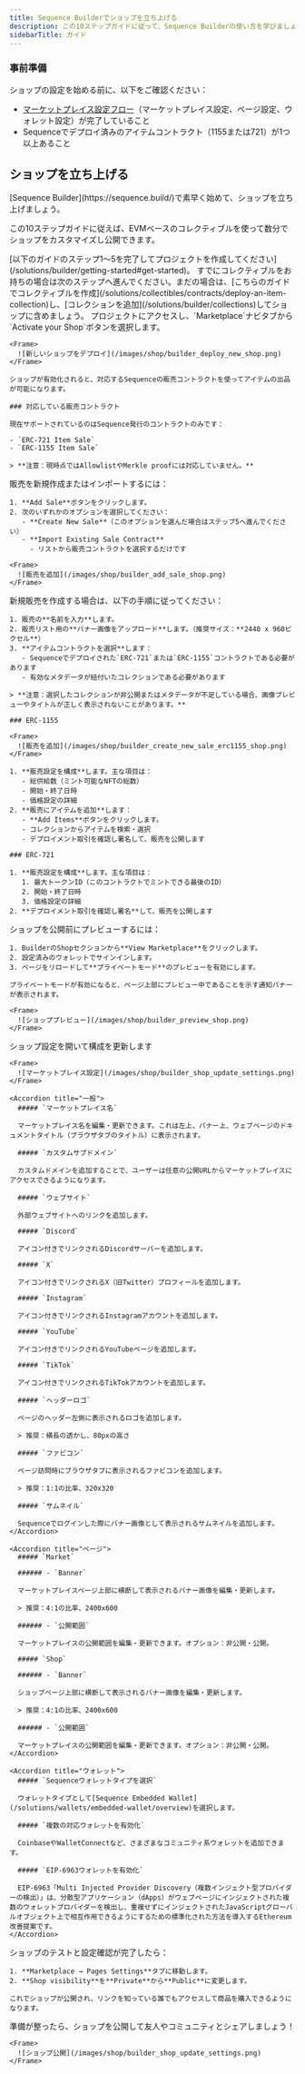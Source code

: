 ```yaml
---
title: Sequence Builderでショップを立ち上げる
description: この10ステップガイドに従って、Sequence Builderの使い方を学びましょう。Sequence Builderは、ゲーム開発者向けに、コーディング不要で簡単にカスタマイズ・統合できるショップを提供します。
sidebarTitle: ガイド
---
```


### 事前準備
ショップの設定を始める前に、以下をご確認ください：
- [マーケットプレイス設定フロー](/solutions/marketplaces/white-label-marketplace/guide)（マーケットプレイス設定、ページ設定、ウォレット設定）が完了していること
- Sequenceでデプロイ済みのアイテムコントラクト（1155または721）が1つ以上あること

## ショップを立ち上げる

<Note>
  [Sequence Builder](https://sequence.build/)で素早く始めて、ショップを立ち上げましょう。
</Note>

この10ステップガイドに従えば、EVMベースのコレクティブルを使って数分でショップをカスタマイズし公開できます。

<Steps>
  <Step title="プロジェクトの作成">
    [以下のガイドのステップ1～5を完了してプロジェクトを作成してください](/solutions/builder/getting-started#get-started)。
  </Step>

  <Step title="オプション：コレクティブルの作成">
    すでにコレクティブルをお持ちの場合は次のステップへ進んでください。まだの場合は、[こちらのガイドでコレクティブルを作成](/solutions/collectibles/contracts/deploy-an-item-collection)し、[コレクションを追加](/solutions/builder/collections)してショップに含めましょう。
  </Step>

  <Step title="ショップをデプロイする">
    プロジェクトにアクセスし、`Marketplace`ナビタブから`Activate your Shop`ボタンを選択します。

    <Frame>
      ![新しいショップをデプロイ](/images/shop/builder_deploy_new_shop.png)
    </Frame>

    ショップが有効化されると、対応するSequenceの販売コントラクトを使ってアイテムの出品が可能になります。

    ### 対応している販売コントラクト

    現在サポートされているのはSequence発行のコントラクトのみです：

    - `ERC-721 Item Sale`
    - `ERC-1155 Item Sale`

    > **注意：現時点ではAllowlistやMerkle proofには対応していません。**
  </Step>

  <Step title="販売を追加する">
    販売を新規作成またはインポートするには：

    1. **Add Sale**ボタンをクリックします。
    2. 次のいずれかのオプションを選択してください：
       - **Create New Sale**（このオプションを選んだ場合はステップ5へ進んでください）
       - **Import Existing Sale Contract**
         - リストから販売コントラクトを選択するだけです

    <Frame>
      ![販売を追加](/images/shop/builder_add_sale_shop.png)
    </Frame>
  </Step>

  <Step title="新しい販売を作成する">
    新規販売を作成する場合は、以下の手順に従ってください：

    1. 販売の**名前を入力**します。
    2. 販売リスト用の**バナー画像をアップロード**します。（推奨サイズ：**2440 x 960ピクセル**）
    3. **アイテムコントラクトを選択**します：
       - Sequenceでデプロイされた`ERC-721`または`ERC-1155`コントラクトである必要があります
       - 有効なメタデータが紐付いたコレクションである必要があります

    > **注意：選択したコレクションが非公開またはメタデータが不足している場合、画像プレビューやタイトルが正しく表示されないことがあります。**

    ### ERC-1155

    <Frame>
      ![販売を追加](/images/shop/builder_create_new_sale_erc1155_shop.png)
    </Frame>

    1. **販売設定を構成**します。主な項目は：
       - 総供給数（ミント可能なNFTの総数）
       - 開始・終了日時
       - 価格設定の詳細
    2. **販売にアイテムを追加**します：
       - **Add Items**ボタンをクリックします。
       - コレクションからアイテムを検索・選択
       - デプロイメント取引を確認し署名して、販売を公開します

    ### ERC-721

    1. **販売設定を構成**します。主な項目は：
       1. 最大トークンID（このコントラクトでミントできる最後のID）
       2. 開始・終了日時
       3. 価格設定の詳細
    2. **デプロイメント取引を確認し署名**して、販売を公開します
  </Step>

  <Step title="ショップのプレビューとテスト">
    ショップを公開前にプレビューするには：

    1. BuilderのShopセクションから**View Marketplace**をクリックします。
    2. 設定済みのウォレットでサインインします。
    3. ページをリロードして**プライベートモード**のプレビューを有効にします。

    プライベートモードが有効になると、ページ上部にプレビュー中であることを示す通知バナーが表示されます。

    <Frame>
      ![ショッププレビュー](/images/shop/builder_preview_shop.png)
    </Frame>
  </Step>

  <Step title="ショップ設定の更新">
    ショップ設定を開いて構成を更新します

    <Frame>
      ![マーケットプレイス設定](/images/shop/builder_shop_update_settings.png)
    </Frame>

    <Accordion title="一般">
      ##### `マーケットプレイス名`

      マーケットプレイス名を編集・更新できます。これは左上、バナー上、ウェブページのドキュメントタイトル（ブラウザタブのタイトル）に表示されます。

      ##### `カスタムサブドメイン`

      カスタムドメインを追加することで、ユーザーは任意の公開URLからマーケットプレイスにアクセスできるようになります。

      ##### `ウェブサイト`

      外部ウェブサイトへのリンクを追加します。

      ##### `Discord`

      アイコン付きでリンクされるDiscordサーバーを追加します。

      ##### `X`

      アイコン付きでリンクされるX（旧Twitter）プロフィールを追加します。

      ##### `Instagram`

      アイコン付きでリンクされるInstagramアカウントを追加します。

      ##### `YouTube`

      アイコン付きでリンクされるYouTubeページを追加します。

      ##### `TikTok`

      アイコン付きでリンクされるTikTokアカウントを追加します。

      ##### `ヘッダーロゴ`

      ページのヘッダー左側に表示されるロゴを追加します。

      > 推奨：横長の透かし、80pxの高さ

      ##### `ファビコン`

      ページ訪問時にブラウザタブに表示されるファビコンを追加します。

      > 推奨：1:1の比率、320x320

      ##### `サムネイル`

      Sequenceでログインした際にバナー画像として表示されるサムネイルを追加します。
    </Accordion>

    <Accordion title="ページ">
      ##### `Market`

      ###### - `Banner`

      マーケットプレイスページ上部に横断して表示されるバナー画像を編集・更新します。

      > 推奨：4:1の比率、2400x600

      ###### - `公開範囲`

      マーケットプレイスの公開範囲を編集・更新できます。オプション：非公開・公開。

      ##### `Shop`

      ###### - `Banner`

      ショップページ上部に横断して表示されるバナー画像を編集・更新します。

      > 推奨：4:1の比率、2400x600

      ###### - `公開範囲`

      マーケットプレイスの公開範囲を編集・更新できます。オプション：非公開・公開。
    </Accordion>

    <Accordion title="ウォレット">
      ##### `Sequenceウォレットタイプを選択`

      ウォレットタイプとして[Sequence Embedded Wallet](/solutions/wallets/embedded-wallet/overview)を選択します。

      ##### `複数の対応ウォレットを有効化`

      CoinbaseやWalletConnectなど、さまざまなコミュニティ系ウォレットを追加できます。

      ##### `EIP-6963ウォレットを有効化`

      EIP-6963「Multi Injected Provider Discovery（複数インジェクト型プロバイダーの検出）」は、分散型アプリケーション（dApps）がウェブページにインジェクトされた複数のウォレットプロバイダーを検出し、重複せずにインジェクトされたJavaScriptグローバルオブジェクト上で相互作用できるようにするための標準化された方法を導入するEthereum改善提案です。
    </Accordion>
  </Step>

  <Step title="公開する">
    ショップのテストと設定確認が完了したら：

    1. **Marketplace → Pages Settings**タブに移動します。
    2. **Shop visibility**を**Private**から**Public**に変更します。

    これでショップが公開され、リンクを知っている誰でもアクセスして商品を購入できるようになります。
  </Step>

  <Step title="ショップを公開する">
    準備が整ったら、ショップを公開して友人やコミュニティとシェアしましょう！

    <Frame>
      ![ショップ公開](/images/shop/builder_shop_update_settings.png)
    </Frame>
  </Step>
</Steps>